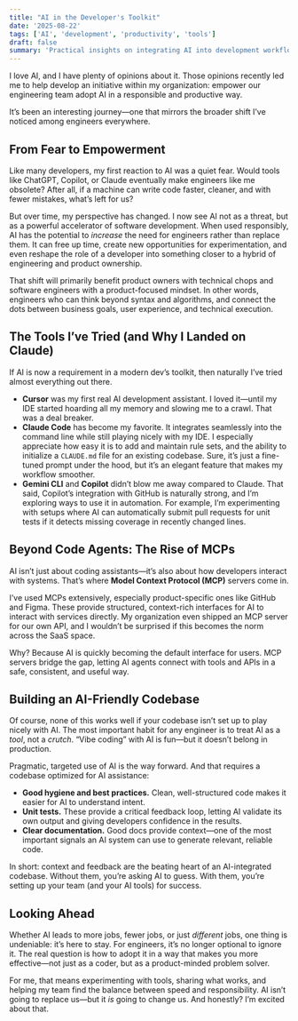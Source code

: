 ```yaml
---
title: "AI in the Developer's Toolkit"
date: '2025-08-22'
tags: ['AI', 'development', 'productivity', 'tools']
draft: false
summary: 'Practical insights on integrating AI into development workflows, from code agents to MCPs, and how to optimize codebases for effective AI collaboration.'
---
```


I love AI, and I have plenty of opinions about it. Those opinions recently led me to help develop an initiative within my organization: empower our engineering team adopt AI in a responsible and productive way.

It’s been an interesting journey—one that mirrors the broader shift I’ve noticed among engineers everywhere.

## From Fear to Empowerment

Like many developers, my first reaction to AI was a quiet fear. Would tools like ChatGPT, Copilot, or Claude eventually make engineers like me obsolete? After all, if a machine can write code faster, cleaner, and with fewer mistakes, what’s left for us?

But over time, my perspective has changed. I now see AI not as a threat, but as a powerful accelerator of software development. When used responsibly, AI has the potential to _increase_ the need for engineers rather than replace them. It can free up time, create new opportunities for experimentation, and even reshape the role of a developer into something closer to a hybrid of engineering and product ownership.

That shift will primarily benefit product owners with technical chops and software engineers with a product-focused mindset. In other words, engineers who can think beyond syntax and algorithms, and connect the dots between business goals, user experience, and technical execution.

## The Tools I’ve Tried (and Why I Landed on Claude)

If AI is now a requirement in a modern dev’s toolkit, then naturally I’ve tried almost everything out there.

- **Cursor** was my first real AI development assistant. I loved it—until my IDE started hoarding all my memory and slowing me to a crawl. That was a deal breaker.
- **Claude Code** has become my favorite. It integrates seamlessly into the command line while still playing nicely with my IDE. I especially appreciate how easy it is to add and maintain rule sets, and the ability to initialize a `CLAUDE.md` file for an existing codebase. Sure, it’s just a fine-tuned prompt under the hood, but it’s an elegant feature that makes my workflow smoother.
- **Gemini CLI** and **Copilot** didn’t blow me away compared to Claude. That said, Copilot’s integration with GitHub is naturally strong, and I’m exploring ways to use it in automation. For example, I’m experimenting with setups where AI can automatically submit pull requests for unit tests if it detects missing coverage in recently changed lines.

## Beyond Code Agents: The Rise of MCPs

AI isn’t just about coding assistants—it’s also about how developers interact with systems. That’s where **Model Context Protocol (MCP)** servers come in.

I’ve used MCPs extensively, especially product-specific ones like GitHub and Figma. These provide structured, context-rich interfaces for AI to interact with services directly. My organization even shipped an MCP server for our own API, and I wouldn’t be surprised if this becomes the norm across the SaaS space.

Why? Because AI is quickly becoming the default interface for users. MCP servers bridge the gap, letting AI agents connect with tools and APIs in a safe, consistent, and useful way.

## Building an AI-Friendly Codebase

Of course, none of this works well if your codebase isn’t set up to play nicely with AI. The most important habit for any engineer is to treat AI as a _tool_, not a _crutch_. “Vibe coding” with AI is fun—but it doesn’t belong in production.

Pragmatic, targeted use of AI is the way forward. And that requires a codebase optimized for AI assistance:

- **Good hygiene and best practices.** Clean, well-structured code makes it easier for AI to understand intent.
- **Unit tests.** These provide a critical feedback loop, letting AI validate its own output and giving developers confidence in the results.
- **Clear documentation.** Good docs provide context—one of the most important signals an AI system can use to generate relevant, reliable code.

In short: context and feedback are the beating heart of an AI-integrated codebase. Without them, you’re asking AI to guess. With them, you’re setting up your team (and your AI tools) for success.

## Looking Ahead

Whether AI leads to more jobs, fewer jobs, or just _different_ jobs, one thing is undeniable: it’s here to stay. For engineers, it’s no longer optional to ignore it. The real question is how to adopt it in a way that makes you more effective—not just as a coder, but as a product-minded problem solver.

For me, that means experimenting with tools, sharing what works, and helping my team find the balance between speed and responsibility. AI isn’t going to replace us—but it _is_ going to change us. And honestly? I’m excited about that.
